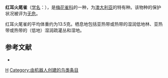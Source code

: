 {{Speciesbox
| taxon = Stagonopleura oculata
| binomial_authority = Quoy & {{link-en|约瑟夫·保罗·盖马尔|Joseph Paul Gaimard|Gaimard}}, 1830
| status = LC | status_system = IUCN3.1
}}

'''红耳火尾雀'''（[[学名|学名]]：{{lang|la|''Stagonopleura oculata''}}），是[[梅花雀科|梅花雀科]]的一种，为[[澳大利亚|澳大利亚]]的特有种。该物种的保护状况被评为[[无危|无危]]。

红耳火尾雀的平均体重约为13.5克。栖息地包括亚热带或热带的湿润低地林、亚热带或热带的（低地）湿润疏灌丛和湿地。

== 参考文献 ==
*{{cite web|url=http://www.birdlife.org/datazone/speciesfactsheet.php?id=8671&m=0|title=Stagonopleura oculata|publisher=[[国际鸟盟|BirdLife.org]]|accessdate=2011-06-27}}
{{Taxonbar}}
[[Category:梅花雀科|H]]
[[Category:由机器人创建的鸟类条目|Category:由机器人创建的鸟类条目]]
